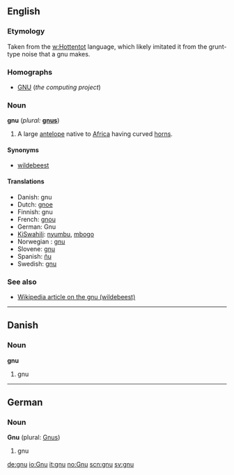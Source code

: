 ==English==

===Etymology===
Taken from the [[w:Hottentot]] language, which likely imitated it from the grunt-type noise that a gnu makes.

===Homographs===
*[[GNU]] (''the computing project'')

===Noun===
'''gnu''' (''plural:'' '''[[gnus]]''')
#A large [[antelope]] native to [[Africa]] having curved [[horn]]s.

====Synonyms====
*[[wildebeest]]

====Translations====
*Danish: gnu {{c}}
*Dutch: [[gnoe]] {{m}}
*Finnish: gnu
*French: [[gnou]] {{m}}
*German: Gnu {{n}}
*[[KiSwahili]]: [[nyumbu]], [[mbogo]]
*Norwegian<!--do not wikify-->: [[gnu]] {{m}}
*Slovene: [[gnu]] {{m}}
*Spanish: [[ñu]] {{m}}
*Swedish: [[gnu]] {{c}}

===See also===
*[[w:wildebeest|Wikipedia article on the gnu (wildebeest)]]

----
==Danish==
===Noun===
'''gnu'''

#gnu

----
==German==
===Noun===
'''Gnu''' {{n}} (plural: [[Gnus]])

#gnu

[[de:gnu]]
[[io:Gnu]]
[[it:gnu]]
[[no:Gnu]]
[[scn:gnu]]
[[sv:gnu]]